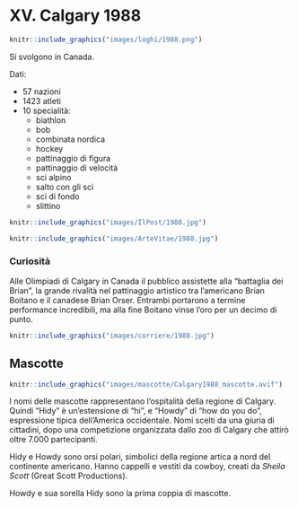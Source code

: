 # XV. Calgary 1988 {-}

```{r, echo=FALSE, out.width='40%', fig.cap='XV edizione dei Giochi olimpici invernali'}
knitr::include_graphics("images/loghi/1988.png")
```

Si svolgono in Canada.

Dati:

* 57 nazioni
* 1423 atleti
* 10 specialità:
  * biathlon
  * bob
  * combinata nordica
  * hockey
  * pattinaggio di figura
  * pattinaggio di velocità
  * sci alpino
  * salto con gli sci
  * sci di fondo
  * slittino
  
```{r, echo=FALSE, out.width='80%', fig.cap='La statunitense Erica Terwillegar nella prova di slittino alle Olimpiadi invernali di Calgary del 1988. (Allsport UK /Allsport)'}
knitr::include_graphics("images/IlPost/1988.jpg")
```

```{r, echo=FALSE, out.width='80%', fig.cap="Calgary 1988. Un pattinatore svedese cade mentre uno dell’Unione Sovietica lo supera durante una gara dei 1500 metri di pattinaggio. (Artevitae)"}
knitr::include_graphics("images/ArteVitae/1988.jpg")
```

### Curiosità {-}

Alle Olimpiadi di Calgary in Canada il pubblico assistette alla "battaglia dei Brian", la grande rivalità nel pattinaggio artistico tra l'americano Brian Boitano e il canadese Brian Orser. Entrambi portarono a termine performance incredibili, ma alla fine Boitano vinse l'oro per un decimo di punto.

```{r, echo=FALSE, out.width='80%', fig.cap='(Corriere della Sera)'}
knitr::include_graphics("images/corriere/1988.jpg")
```

## Mascotte {-}

```{r, echo=FALSE, out.width='40%', fig.cap='Hidy e Howdy'}
knitr::include_graphics("images/mascotte/Calgary1988_mascotte.avif")
```

I nomi delle mascotte rappresentano l'ospitalità della regione di Calgary. Quindi “Hidy” è un'estensione di “hi”, e “Howdy” di “how do you do”, espressione tipica dell'America occidentale. Nomi scelti da una giuria di cittadini, dopo una competizione organizzata dallo zoo di Calgary che attirò oltre 7.000 partecipanti.

Hidy e Howdy sono orsi polari, simbolici della regione artica a nord del continente americano. Hanno cappelli e vestiti da cowboy, creati da *Sheila Scott* (Great Scott Productions).

Howdy e sua sorella Hidy sono la prima coppia di mascotte.
